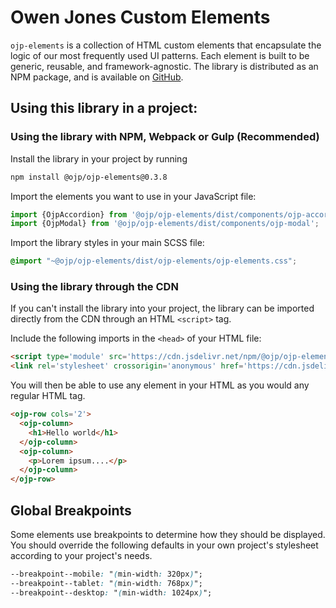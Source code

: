 
<Meta title="Introduction" />

# Owen Jones Custom Elements

`ojp-elements` is a collection of HTML custom elements that encapsulate the logic of our most frequently used UI patterns. Each element is built to be generic, reusable, and framework-agnostic.
The library is distributed as an NPM package, and is available on [GitHub](https://github.com/owen-jones/ojp-elements).

## Using this library in a project:

### Using the library with NPM, Webpack or Gulp (Recommended)

Install the library in your project by running
```bash
npm install @ojp/ojp-elements@0.3.8
```

Import the elements you want to use in your JavaScript file:
```javascript
import {OjpAccordion} from '@ojp/ojp-elements/dist/components/ojp-accordion';
import {OjpModal} from '@ojp/ojp-elements/dist/components/ojp-modal';
```

Import the library styles in your main SCSS file:
```scss
@import "~@ojp/ojp-elements/dist/ojp-elements/ojp-elements.css";
```

### Using the library through the CDN

If you can't install the library into your project, the library can be imported
directly from the CDN through an HTML `<script>` tag.

Include the following imports in the `<head>` of your HTML file:

```html
<script type='module' src='https://cdn.jsdelivr.net/npm/@ojp/ojp-elements@0.3.8/dist/ojp-elements/ojp-elements.esm.min.js'></script>
<link rel='stylesheet' crossorigin='anonymous' href='https://cdn.jsdelivr.net/npm/@ojp/ojp-elements@0.3.8n/dist/ojp-elements/ojp-elements.min.css'/>
```

You will then be able to use any element in your HTML as you would any regular HTML tag.

```html
<ojp-row cols='2'>
  <ojp-column>
    <h1>Hello world</h1>
  </ojp-column>
  <ojp-column>
    <p>Lorem ipsum....</p>
  </ojp-column>
</ojp-row>
```

## Global Breakpoints

Some elements use breakpoints to determine how they should be displayed. You should override the following
defaults in your own project's stylesheet according to your project's needs.

```css
--breakpoint--mobile: "(min-width: 320px)";
--breakpoint--tablet: "(min-width: 768px)";
--breakpoint--desktop: "(min-width: 1024px)";
```
